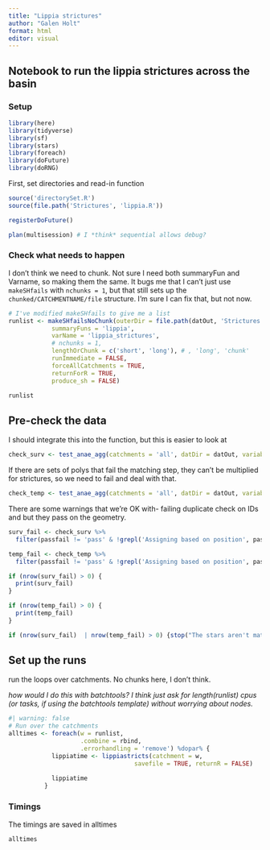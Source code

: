 ```yaml
---
title: "Lippia strictures"
author: "Galen Holt"
format: html
editor: visual
---
```


## Notebook to run the lippia strictures across the basin

### Setup

```r
library(here)
library(tidyverse)
library(sf)
library(stars)
library(foreach)
library(doFuture)
library(doRNG)
```

First, set directories and read-in function

```r
source('directorySet.R')
source(file.path('Strictures', 'lippia.R'))

registerDoFuture()

plan(multisession) # I *think* sequential allows debug?
```

### Check what needs to happen

I don't think we need to chunk. Not sure I need both summaryFun and Varname, so making them the same. It bugs me that I can't just use `makeSHfails` with `nchunks = 1`, but that still sets up the `chunked/CATCHMENTNAME/file` structure. I'm sure I can fix that, but not now.

```r
# I've modified makeSHfails to give me a list
runlist <- makeSHfailsNoChunk(outerDir = file.path(datOut, 'Strictures'),
            summaryFuns = 'lippia',
            varName = 'lippia_strictures',
            # nchunks = 1,
            lengthOrChunk = c('short', 'long'), # , 'long', 'chunk'
            runImmediate = FALSE,
            forceAllCatchments = TRUE,
            returnForR = TRUE,
            produce_sh = FALSE)

```

```r
runlist
```

## Pre-check the data

I should integrate this into the function, but this is easier to look at

```r
check_surv <- test_anae_agg(catchments = 'all', datDir = datOut, variableDir = 'Inundationprocessed', summaryFun = 'lippiaAdultSurvive')

```

If there are sets of polys that fail the matching step, they can't be multiplied for strictures, so we need to fail and deal with that.

```r
check_temp <- test_anae_agg(catchments = 'all', datDir = datOut, variableDir = 'Tempprocessed', summaryFun = 'weightedMean')

```

There are some warnings that we're OK with- failing duplicate check on IDs and but they pass on the geometry.

```r

surv_fail <- check_surv %>% 
  filter(passfail != 'pass' & !grepl('Assigning based on position', passfail))

temp_fail <- check_temp %>% 
  filter(passfail != 'pass' & !grepl('Assigning based on position', passfail))

if (nrow(surv_fail) > 0) {
  print(surv_fail)
}

if (nrow(temp_fail) > 0) {
  print(temp_fail)
}

if (nrow(surv_fail)  | nrow(temp_fail) > 0) {stop("The stars aren't matching, so can't be used for stricture multiplication. Sort that out.")}
```

## Set up the runs

run the loops over catchments. No chunks here, I don't think.

*how would I do this with batchtools? I think just ask for length(runlist) cpus (or tasks, if using the batchtools template) without worrying about nodes.*

```r
#| warning: false
# Run over the catchments
alltimes <- foreach(w = runlist, 
                    .combine = rbind, 
                    .errorhandling = 'remove') %dopar% {
            lippiatime <- lippiastricts(catchment = w, 
                                   savefile = TRUE, returnR = FALSE)
            
            lippiatime
          }
```

### Timings

The timings are saved in alltimes

```r
alltimes
```

## 
